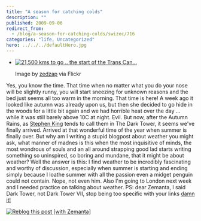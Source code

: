 ```yaml
---
title: "A season for catching colds"
description: ""
published: 2009-09-06
redirect_from:
  - /blog/a-season-for-catching-colds/swizec/716
categories: "life, Uncategorized"
hero: ../../../defaultHero.jpg
---
```


- [![21,500 kms to go .. the start of the Trans Can...](http://farm4.static.flickr.com/3492/3890583845_0a699a5330_m.jpg "21,500 kms to go .. the start of the Trans Can...")](http://www.flickr.com/photos/33363480@N05/3890583845/)

  Image by [zedzap](http://www.flickr.com/photos/33363480@N05/3890583845/) via Flickr

Yes, you know the time. That time when no matter what you do your nose will be slightly runny, you will start sneezing for unknown reasons and the bed just seems all too warm in the morning. That time is here! A week ago it looked like autumn was already upon us, but then she decided to go hide in the woods for a little bit again and we had horrible heat over the day ... while it was still barely above 10C at night. Evil. But now, after the Autumn Rains, as [Stephen King](http://en.wikipedia.org/wiki/Stephen_King "Stephen King") tends to call them in The Dark Tower, it seems we've finally arrived. Arrived at that wonderful time of the year when summer is finally over. But why am I writing a stupid blogpost about weather you might ask, what manner of madnes is this when the most inquisitive of minds, the most wondrous of souls and an all around strapping good lad starts writing something so uninspired, so boring and mundane, that it might be about weather? Well the answer is this: I find weather to be incredibly fascinating and worthy of discussion, especially when summer is starting and ending simply because I loathe summer with all the passion even a midget penguin could not contain. Nope, not even him. Also I'm going to London next week and I needed practice on talking about weather. PS: dear Zemanta, I said Dark Tower, not Dark Tower VII, stop being too specific with your links [damn it!](http://en.wikipedia.org/wiki/Damnation "Damnation")

[![Reblog this post [with Zemanta]](http://img.zemanta.com/reblog_e.png?x-id=6fa79d83-1e02-4bde-8b5a-dfe7fe6a2c3b)](http://reblog.zemanta.com/zemified/6fa79d83-1e02-4bde-8b5a-dfe7fe6a2c3b/ "Reblog this post [with Zemanta]")
